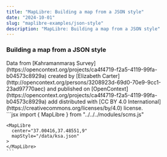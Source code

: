 ```yaml
---
title: "MapLibre: Building a map from a JSON style"
date: "2024-10-01"
slug: "maplibre-examples/json-style"
description: "MapLibre: Building a map from a JSON style"
---
```



### Building a map from a JSON style

<div className="row mt-3 mb-5 border-top border-bottom py-3">
 <div className="col-6">
    <MapLibre 
      center="37.00416,37.48551,9" 
      mapStyle="/data/ksa.json"
    >
    </MapLibre>
    <div className="text-muted small mt-3">
      Data from [Kahramanmaraş Survey](https://opencontext.org/projects/ca4f4719-f2a5-4119-99fa-b04573c8929a) created by [Elizabeth Carter](http://opencontext.org/persons/3208923d-69d0-70e9-9cc1-23ad97770aec) and published on [OpenContext](https://opencontext.org/projects/ca4f4719-f2a5-4119-99fa-b04573c8929a) add distributed with [CC BY 4.0 International](https://creativecommons.org/licenses/by/4.0) license.
    </div>

  </div>
  <div className="col-6">
    ```jsx
    import { MapLibre } from "../../../modules/scms.js"

    <MapLibre 
      center="37.00416,37.48551,9" 
      mapStyle="/data/ksa.json"
    >
    </MapLibre>
    ```

  </div>
</div>
